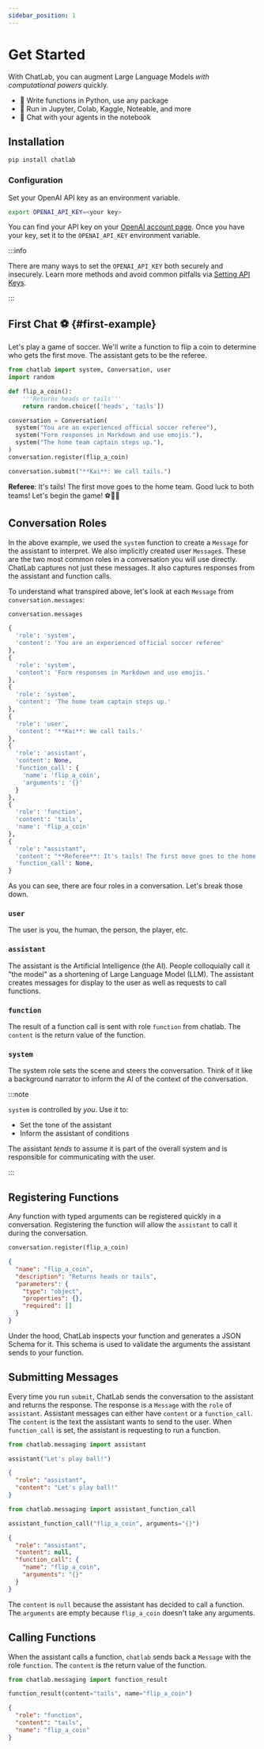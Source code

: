 ```yaml
---
sidebar_position: 1
---
```



# Get Started

With ChatLab, you can augment Large Language Models _with computational powers_ quickly.

- 🐍 Write functions in Python, use any package
- 📗 Run in Jupyter, Colab, Kaggle, Noteable, and more
- 🤖 Chat with your agents in the notebook

<!-- ChatLab is a Python package that makes it easy to experiment with OpenAI's chat models. It provides a simple interface to give assistants access to any Python functions you can write.

Best yet, it's interactive in the notebook! -->

## Installation

```bash
pip install chatlab
```

### Configuration

Set your OpenAI API key as an environment variable.

```bash
export OPENAI_API_KEY=<your key>
```

You can find your API key on your [OpenAI account page](https://platform.openai.com/account/api-keys). Once you have your key, set it to the `OPENAI_API_KEY` environment variable.

:::info

There are many ways to set the `OPENAI_API_KEY` both securely and insecurely. Learn more methods and avoid common pitfalls via [Setting API Keys](/docs/setting-api-keys).

:::

## First Chat ⚽️ {#first-example}

Let's play a game of soccer. We'll write a function to flip a coin to determine who gets the first move. The assistant gets to be the referee.

```python cell count=1
from chatlab import system, Conversation, user
import random

def flip_a_coin():
    '''Returns heads or tails'''
    return random.choice(['heads', 'tails'])

conversation = Conversation(
  system("You are an experienced official soccer referee"),
  system("Form responses in Markdown and use emojis."),
  system("The home team captain steps up."),
)
conversation.register(flip_a_coin)

conversation.submit("**Kai**: We call tails.")
```

<OutputBlock count="1">
  <ChatFunctionCall
    name="flip_a_coin"
    input="{}"
    output='"tails"'
  />

**Referee**: It's tails! The first move goes to the home team. Good luck to both teams! Let's begin the game! ⚽️👍🏼

</OutputBlock>

## Conversation Roles

In the above example, we used the `system` function to create a `Message` for the assistant to interpret. We also implicitly created user `Message`s. These are the two most common roles in a conversation you will use directly. ChatLab captures not just these messages. It also captures responses from the assistant and function calls.

To understand what transpired above, let's look at each `Message` from `conversation.messages`:

```python cell count=2
conversation.messages
```

```python output count=2
{
  'role': 'system',
  'content': 'You are an experienced official soccer referee'
},
{
  'role': 'system',
  'content': 'Form responses in Markdown and use emojis.'
},
{
  'role': 'system',
  'content': 'The home team captain steps up.'
},
{
  'role': 'user',
  'content': '**Kai**: We call tails.'
},
{
  'role': 'assistant',
  'content': None,
  'function_call': {
    'name': 'flip_a_coin',
    'arguments': '{}'
  }
},
{
  'role': 'function',
  'content': 'tails',
  'name': 'flip_a_coin'
},
{
  'role': "assistant",
  'content': "**Referee**: It's tails! The first move goes to the home team. Good luck to both teams! Let's begin the game! ⚽️👍🏼",
  'function_call': None,
}
```

As you can see, there are four roles in a conversation. Let's break those down.

### `user`

The user is you, the human, the person, the player, etc.

### `assistant`

The assistant is the Artificial Intelligence (the AI). People colloquially call it "the model" as a shortening of Large Language Model (LLM). The assistant creates messages for display to the user as well as requests to call functions.

### `function`

The result of a function call is sent with role `function` from chatlab. The `content` is the return value of the function.

### `system`

The system role sets the scene and steers the conversation. Think of it like a background narrator to inform the AI of the context of the conversation.

:::note

`system` is controlled by _you_. Use it to:

- Set the tone of the assistant
- Inform the assistant of conditions

The assistant _tends_ to assume it is part of the overall system and is responsible for communicating with the user.

:::

## Registering Functions

Any function with typed arguments can be registered quickly in a conversation. Registering the function will allow the `assistant` to call it during the conversation.

```python cell count=3
conversation.register(flip_a_coin)
```

```json output count=3
{
  "name": "flip_a_coin",
  "description": "Returns heads or tails",
  "parameters": {
    "type": "object",
    "properties": {},
    "required": []
  }
}
```

Under the hood, ChatLab inspects your function and generates a JSON Schema for it. This schema is used to validate the arguments the assistant sends to your function.

## Submitting Messages

Every time you run `submit`, ChatLab sends the conversation to the assistant and returns the response. The response is a `Message` with the `role` of `assistant`. Assistant messages can either have `content` or a `function_call`. The `content` is the text the assistant wants to send to the user. When `function_call` is set, the assistant is requesting to run a function.

```python cell count=4
from chatlab.messaging import assistant

assistant("Let's play ball!")
```

```json output count=4
{
  "role": "assistant",
  "content": "Let's play ball!"
}
```

```python cell count=5
from chatlab.messaging import assistant_function_call

assistant_function_call("flip_a_coin", arguments="{}")
```

```json output count=5
{
  "role": "assistant",
  "content": null,
  "function_call": {
    "name": "flip_a_coin",
    "arguments": "{}"
  }
}
```

The `content` is `null` because the assistant has decided to call a function. The `arguments` are empty because `flip_a_coin` doesn't take any arguments.

## Calling Functions

When the assistant calls a function, `chatlab` sends back a `Message` with the role `function`. The `content` is the return value of the function.

```python cell count=5
from chatlab.messaging import function_result

function_result(content="tails", name="flip_a_coin")
```

```json output count=5
{
  "role": "function",
  "content": "tails",
  "name": "flip_a_coin"
}
```
